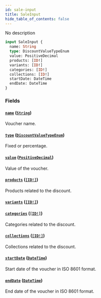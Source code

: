 ```yaml
---
id: sale-input
title: SaleInput
hide_table_of_contents: false
---
```


No description

```graphql
input SaleInput {
  name: String
  type: DiscountValueTypeEnum
  value: PositiveDecimal
  products: [ID!]
  variants: [ID!]
  categories: [ID!]
  collections: [ID!]
  startDate: DateTime
  endDate: DateTime
}
```

### Fields

#### [`name`](#) ([`String`](../../../developer/api-reference/scalars/string))

Voucher name.

#### [`type`](#) ([`DiscountValueTypeEnum`](../../../developer/api-reference/enums/discount-value-type-enum))

Fixed or percentage.

#### [`value`](#) ([`PositiveDecimal`](../../../developer/api-reference/scalars/positive-decimal))

Value of the voucher.

#### [`products`](#) ([`[ID!]`](../../../developer/api-reference/scalars/id))

Products related to the discount.

#### [`variants`](#) ([`[ID!]`](../../../developer/api-reference/scalars/id))

#### [`categories`](#) ([`[ID!]`](../../../developer/api-reference/scalars/id))

Categories related to the discount.

#### [`collections`](#) ([`[ID!]`](../../../developer/api-reference/scalars/id))

Collections related to the discount.

#### [`startDate`](#) ([`DateTime`](../../../developer/api-reference/scalars/date-time))

Start date of the voucher in ISO 8601 format.

#### [`endDate`](#) ([`DateTime`](../../../developer/api-reference/scalars/date-time))

End date of the voucher in ISO 8601 format.
